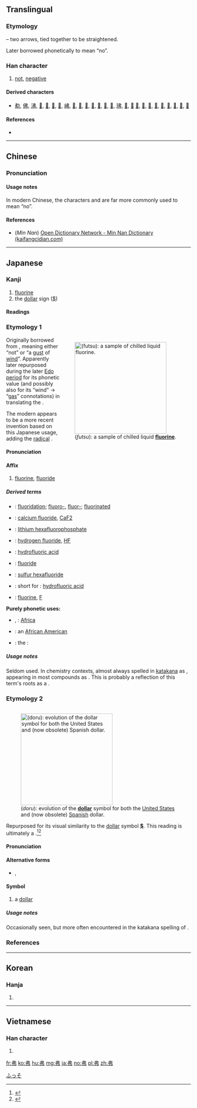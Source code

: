 {{also|𢎵}}
==Translingual==

===Etymology===
{{liushu|p}} – two arrows, tied together to be straightened.

Later borrowed phonetically to mean “no”.

===Han character===
{{Han char|rn=57|rad=弓|as=02|sn=5|four=55027|canj=LLN|ids=⿻⿰丿丨弓}}

# [[not]], [[negative]]

====Derived characters====
* [[㔗]], [[佛]], [[沸]], [[𠔘]], [[𡗻]], [[𡘉]], [[𡛯]], [[𡶒]], [[𢂀]], [[𢏇]], [[𢒍]], [[𢘍]], [[𣭘]], [[𣲴]], [[𤝟]], [[𤤖]], [[𤫰]], [[𥘬]] [[𥿏]], [[𦕚]], [[𦨡]], [[𧉸]], [[𧙂]], [[𧠤]], [[𧿳]], [[𨚓]], [[𨚭]]

====References====
* {{Han ref|kx=0356.160|dkj=09708|dj=0673.010|hdz=20990.090|uh=5F17|ud=24343|bh=A5B1|bd=42417}}

----

==Chinese==
{{zh-forms}}

===Pronunciation===
{{zh-pron
|m=fú
|c=fat1
|h=
|mn=hut
|w=
|mc=y
|oc=y
|ma=|ma2=
|cat=adv,pref
}}

====Usage notes====
In modern Chinese, the characters {{term|不|tr=bù|lang=cmn}} and {{term|否|tr=fǒu|lang=cmn}} are far more commonly used to mean “no”.

====References====
* (''Min Nan'') [http://kaifangcidian.com/han/minnan/%E5%BC%97 Open Dictionary Network - Min Nan Dictionary (kaifangcidian.com)]

----

==Japanese==

===Kanji===
{{ja-kanji|grade=uc|rs=弓02}}

# [[fluorine]]
# the [[dollar]] sign ([[$]])

====Readings====
{{ja-readings
|goon=[[ほち]] (hochi) {{qualifier|rare}}
|kanon=[[ふつ]] (futsu)
|kun=[[ず]] (zu) {{qualifier|rare}}, [[どる]] (doru)
}}

===Etymology 1===
<div style="float:right;">
{{wikipedia|lang=ja|フッ素|フッ素 (Fluorine)}}
{{wikipedia|Fluorine}}
[[File:Liquid_fluorine_tighter_crop.jpg|thumb|250px|{{lang|ja|弗}} (''futsu''): a sample of chilled liquid '''[[fluorine]]'''.]]
</div>
{{ja-kanjitab|ふつ|yomi=on}}
Originally borrowed from {{etyl|ltc|ja|sort=ふつ}} {{term|lang=ltc|弗|tr=*pjut}}, meaning either “not” or “a [[gust]] of [[wind]]”. Apparently later repurposed during the later [[w:Edo period|Edo period]] for its phonetic value (and possibly also for its “wind” → “[[gas]]” connotations) in translating the {{etyl|de|ja|sort=ふつ}} {{term|lang=de|Fluor||fluorine}}.

The modern {{etyl|cmn|-}} {{term|lang=cmn|氟|tr=fú||fluorine}} appears to be a more recent invention based on this Japanese usage, adding the [[radical]] {{term|lang=mul|sc=Hani|气}}.

====Pronunciation====
{{ja-pron|yomi=kanon|ふつ}}

====Affix====
{{ja-pos|affix|ふつ|kata=フツ}}

# {{context|lang=ja|sort=ふつ|chemistry|chemical elements}} [[fluorine]], [[fluoride]]

=====Derived terms=====
{{der-top}}
* {{ja-l|弗化|ふっか|fukka}}: [[fluoridation]]; [[fluoro-]], [[fluor-]]; [[fluorinated]]
* {{ja-l|弗化カルシウム|ふっかカルシウム|fukka karushiumu}}: [[calcium fluoride]], [[CaF2]]
* {{ja-l|六弗化リン酸リチウム|ろくふっかりんさんりちうむ|roku fukka rinsan richiumu}}: [[lithium hexafluorophosphate]]
* {{ja-l|弗化水素|ふっかすいそ|fukka suiso}}: [[hydrogen fluoride]], [[HF]]
* {{ja-l|弗化水素酸|ふっかすいそさん|fukka suiso san}}: [[hydrofluoric acid]]
* {{ja-l|弗化物|ふっかぶつ|fukkabutsu}}: [[fluoride]]
* {{ja-l|六弗化硫黄|ろくふっかいおう|ろくふっかいおう|roku fukka iou}}: [[sulfur hexafluoride]]
* {{ja-l|弗酸|ふっさん|fussan}}: short for {{ja-l|弗化水素酸||fukka suiso san}}: [[hydrofluoric acid]]
* {{ja-l|弗素|ふっそ|fusso}}: [[fluorine]], [[F]]
{{der-mid}}
'''Purely phonetic uses:'''
* {{ja-l|阿弗利加}}, {{ja-l|亜弗利加|アフリカ|Afurika}}: [[Africa]]
* {{ja-l|阿弗利加系亜米利加人|アフリカけいアメリカじん|Afurika-kei Amerikajin}}: an [[African American]] {{qualifier|person}}
* {{ja-l|阿弗利加野驢馬|アフリカのろば|Afurika noroba}}: the {{vern|African wild ass}}: {{taxlink|Equus africanus|species|noshow=1}}
{{der-bottom}}

=====Usage notes=====
Seldom used. In chemistry contexts, almost always spelled in [[katakana]] as {{ja-l|フツ}}, appearing in most compounds as {{lang|ja|フッ}}. This is probably a reflection of this term's roots as a {{term|lang=ja|外来語|tr=gairaigo||word borrowed from another language}}.

===Etymology 2===
<div style="float:right;">
{{wikipedia|lang=ja|ドル}}
{{wikipedia|Dollar}}
[[File:Dollar_Symbol_Evolution.svg|thumb|250px|{{lang|ja|弗}} (''doru''): evolution of the '''[[dollar]]''' symbol for both the [[w:United States dollar|United States]] and (now obsolete) [[w:Spanish dollar|Spanish]] dollar.]]
</div>
{{ja-kanjitab|どる|yomi=kun}}
Repurposed for its visual similarity to the [[dollar]] symbol '''[[$]]'''. This reading is ultimately a {{borrowing|nocap=1|nl|lang=ja|sort=とる'|dollar}}.<ref name="KDJ">{{R:Kokugo Dai Jiten}}</ref><ref name="DJR">{{R:Daijirin}}</ref>

====Pronunciation====
{{ja-pron|yomi=kun|acc=1|acc_ref=DJR|ドル}}

====Alternative forms====
* {{ja-l|ドル}}, {{ja-l|㌦}}

====Symbol====
{{ja-pos|symbol|ドル}}

# a [[dollar]]

=====Usage notes=====
Occasionally seen, but more often encountered in the katakana spelling of {{ja-l|ドル}}.

===References===
<references/>

[[Category:ja:Chemical elements|ふっそ]]

----

==Korean==

===Hanja===
{{ko-hanja|hangeul=불|eumhun=|rv=bul|mr=pul|y=pul}}

# {{defn|lang=ko|sort=弓02}}

----

==Vietnamese==

===Han character===
{{vi-hantu|[[phất]]|rs=弓02}}

# {{defn|lang=vi|sort=弓02}}

[[fr:弗]]
[[ko:弗]]
[[hu:弗]]
[[mg:弗]]
[[ja:弗]]
[[no:弗]]
[[pl:弗]]
[[zh:弗]]